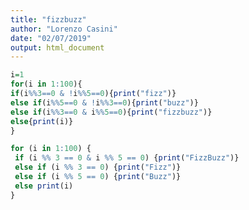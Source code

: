 ---
title: "fizzbuzz"
author: "Lorenzo Casini"
date: "02/07/2019"
output: html_document
---

```{r}
i=1
for(i in 1:100){
if(i%%3==0 & !i%%5==0){print("fizz")} 
else if(i%%5==0 & !i%%3==0){print("buzz")} 
else if(i%%3==0 & i%%5==0){print("fizzbuzz")}
else{print(i)}
}
```

```{r}
for (i in 1:100) {
 if (i %% 3 == 0 & i %% 5 == 0) {print("FizzBuzz")}
 else if (i %% 3 == 0) {print("Fizz")}
 else if (i %% 5 == 0) {print("Buzz")}
 else print(i)
}
```

